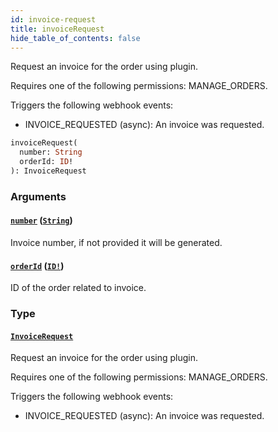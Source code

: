 ```yaml
---
id: invoice-request
title: invoiceRequest
hide_table_of_contents: false
---
```


Request an invoice for the order using plugin.

Requires one of the following permissions: MANAGE_ORDERS.

Triggers the following webhook events:

- INVOICE_REQUESTED (async): An invoice was requested.

```graphql
invoiceRequest(
  number: String
  orderId: ID!
): InvoiceRequest
```

### Arguments

#### [`number`](#) ([`String`](../../../developer/api-reference/scalars/string))

Invoice number, if not provided it will be generated.

#### [`orderId`](#) ([`ID!`](../../../developer/api-reference/scalars/id))

ID of the order related to invoice.

### Type

#### [`InvoiceRequest`](../../../developer/api-reference/objects/invoice-request)

Request an invoice for the order using plugin.

Requires one of the following permissions: MANAGE_ORDERS.

Triggers the following webhook events:

- INVOICE_REQUESTED (async): An invoice was requested.
